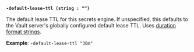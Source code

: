 <a id="secrets-flag-default-lease-ttl" />

**`-default-lease-ttl (string : "")`**

The default lease TTL for this secrets engine. If unspecified, this defaults
to the Vault server's globally configured default lease TTL. Uses 
[duration format strings](/vault/docs/concepts/duration-format).

**Example**: `-default-lease-ttl "30m"`